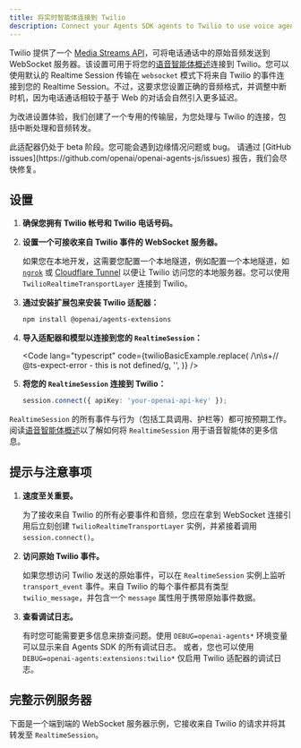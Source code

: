 ```yaml
---
title: 将实时智能体连接到 Twilio
description: Connect your Agents SDK agents to Twilio to use voice agents
---
```



Twilio 提供了一个 [Media Streams API](https://www.twilio.com/docs/voice/media-streams)，可将电话通话中的原始音频发送到 WebSocket 服务器。该设置可用于将您的[语音智能体概述](/openai-agents-js/zh/guides/voice-agents)连接到 Twilio。您可以使用默认的 Realtime Session 传输在 `websocket` 模式下将来自 Twilio 的事件连接到您的 Realtime Session。不过，这要求您设置正确的音频格式，并调整中断时机，因为电话通话相较于基于 Web 的对话会自然引入更多延迟。

为改进设置体验，我们创建了一个专用的传输层，为您处理与 Twilio 的连接，包括中断处理和音频转发。

<Aside type="caution">
  此适配器仍处于 beta 阶段。您可能会遇到边缘情况问题或 bug。 请通过 [GitHub
  issues](https://github.com/openai/openai-agents-js/issues)
  报告，我们会尽快修复。
</Aside>

## 设置

<Steps>

1. **确保您拥有 Twilio 帐号和 Twilio 电话号码。**

2. **设置一个可接收来自 Twilio 事件的 WebSocket 服务器。**

   如果您在本地开发，这需要您配置一个本地隧道，例如配置一个本地隧道，如[`ngrok`](https://ngrok.io/) 或
   [Cloudflare Tunnel](https://developers.cloudflare.com/pages/how-to/preview-with-cloudflare-tunnel/)
   以便让 Twilio 访问您的本地服务器。您可以使用 `TwilioRealtimeTransportLayer`
   连接到 Twilio。

3. **通过安装扩展包来安装 Twilio 适配器：**

   ```bash
   npm install @openai/agents-extensions
   ```

4. **导入适配器和模型以连接到您的 `RealtimeSession`：**

   <Code
     lang="typescript"
     code={twilioBasicExample.replace(
       /\n\s+\/\/ @ts-expect-error - this is not defined/g,
       '',
     )}
   />

5. **将您的 `RealtimeSession` 连接到 Twilio：**

   ```typescript
   session.connect({ apiKey: 'your-openai-api-key' });
   ```

</Steps>

`RealtimeSession` 的所有事件与行为（包括工具调用、护栏等）都可按预期工作。阅读[语音智能体概述](/openai-agents-js/zh/guides/voice-agents)以了解如何将 `RealtimeSession` 用于语音智能体的更多信息。

## 提示与注意事项

1. **速度至关重要。**

   为了接收来自 Twilio 的所有必要事件和音频，您应在拿到 WebSocket 连接引用后立刻创建
   `TwilioRealtimeTransportLayer` 实例，并紧接着调用 `session.connect()`。

2. **访问原始 Twilio 事件。**

   如果您想访问 Twilio 发送的原始事件，可以在 `RealtimeSession` 实例上监听
   `transport_event` 事件。来自 Twilio 的每个事件都具有类型 `twilio_message`，并包含一个
   `message` 属性用于携带原始事件数据。

3. **查看调试日志。**

   有时您可能需要更多信息来排查问题。使用 `DEBUG=openai-agents*` 环境变量可以显示来自 Agents SDK 的所有调试日志。
   或者，您也可以使用 `DEBUG=openai-agents:extensions:twilio*` 仅启用 Twilio 适配器的调试日志。

## 完整示例服务器

下面是一个端到端的 WebSocket 服务器示例，它接收来自 Twilio 的请求并将其转发至 `RealtimeSession`。

<Code
  lang="typescript"
  code={twilioServerExample}
  title="使用 Fastify 的示例服务器"
/>
